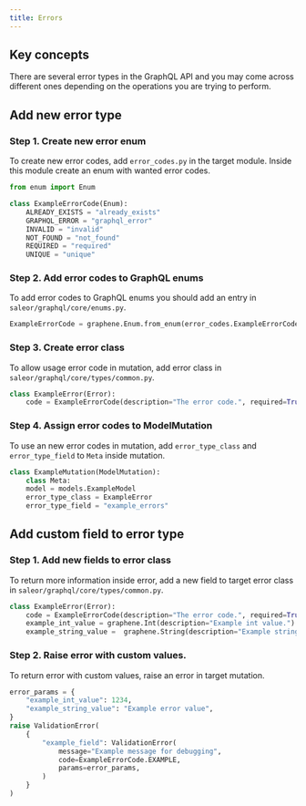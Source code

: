 ```yaml
---
title: Errors
---
```


## Key concepts

There are several error types in the GraphQL API and you may come across different ones depending on the operations you are trying to perform.

## Add new error type

### Step 1. Create new error enum

To create new error codes, add `error_codes.py` in the target module. Inside this module create an enum with wanted error codes.
```python
from enum import Enum

class ExampleErrorCode(Enum):
    ALREADY_EXISTS = "already_exists"
    GRAPHQL_ERROR = "graphql_error"
    INVALID = "invalid"
    NOT_FOUND = "not_found"
    REQUIRED = "required"
    UNIQUE = "unique"
```


### Step 2. Add error codes to GraphQL enums

To add error codes to GraphQL enums you should add an entry in `saleor/graphql/core/enums.py`.
```python
ExampleErrorCode = graphene.Enum.from_enum(error_codes.ExampleErrorCode)
```


### Step 3. Create error class

To allow usage error code in mutation, add error class in `saleor/graphql/core/types/common.py`.
```python
class ExampleError(Error):
    code = ExampleErrorCode(description="The error code.", required=True)
```

### Step 4. Assign error codes to ModelMutation

To use an new error codes in mutation, add `error_type_class` and `error_type_field` to `Meta` inside mutation.
```python
class ExampleMutation(ModelMutation):
    class Meta:
    model = models.ExampleModel
    error_type_class = ExampleError
    error_type_field = "example_errors"
```

## Add custom field to error type

### Step 1. Add new fields to error class

To return more information inside error, add a new field to target error class in `saleor/graphql/core/types/common.py`.
```python
class ExampleError(Error):
    code = ExampleErrorCode(description="The error code.", required=True)
    example_int_value = graphene.Int(description="Example int value.")
    example_string_value =  graphene.String(description="Example string value.")
```

### Step 2. Raise error with custom values.

To return error with custom values, raise an error in target mutation.
```python
error_params = {
    "example_int_value": 1234,
    "example_string_value": "Example error value",
}
raise ValidationError(
    {
        "example_field": ValidationError(
            message="Example message for debugging",
            code=ExampleErrorCode.EXAMPLE,
            params=error_params,
        )
    }
)
```

